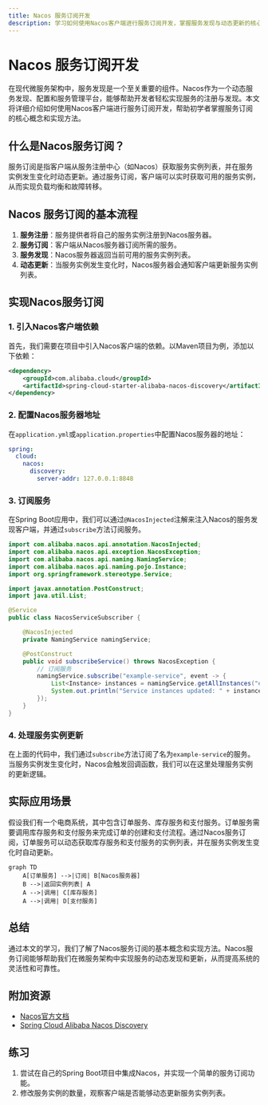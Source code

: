 ```yaml
---
title: Nacos 服务订阅开发
description: 学习如何使用Nacos客户端进行服务订阅开发，掌握服务发现与动态更新的核心概念。
---
```


# Nacos 服务订阅开发

在现代微服务架构中，服务发现是一个至关重要的组件。Nacos作为一个动态服务发现、配置和服务管理平台，能够帮助开发者轻松实现服务的注册与发现。本文将详细介绍如何使用Nacos客户端进行服务订阅开发，帮助初学者掌握服务订阅的核心概念和实现方法。

## 什么是Nacos服务订阅？

服务订阅是指客户端从服务注册中心（如Nacos）获取服务实例列表，并在服务实例发生变化时动态更新。通过服务订阅，客户端可以实时获取可用的服务实例，从而实现负载均衡和故障转移。

## Nacos 服务订阅的基本流程

1. **服务注册**：服务提供者将自己的服务实例注册到Nacos服务器。
2. **服务订阅**：客户端从Nacos服务器订阅所需的服务。
3. **服务发现**：Nacos服务器返回当前可用的服务实例列表。
4. **动态更新**：当服务实例发生变化时，Nacos服务器会通知客户端更新服务实例列表。

## 实现Nacos服务订阅

### 1. 引入Nacos客户端依赖

首先，我们需要在项目中引入Nacos客户端的依赖。以Maven项目为例，添加以下依赖：

```xml
<dependency>
    <groupId>com.alibaba.cloud</groupId>
    <artifactId>spring-cloud-starter-alibaba-nacos-discovery</artifactId>
</dependency>
```

### 2. 配置Nacos服务器地址

在`application.yml`或`application.properties`中配置Nacos服务器的地址：

```yaml
spring:
  cloud:
    nacos:
      discovery:
        server-addr: 127.0.0.1:8848
```

### 3. 订阅服务

在Spring Boot应用中，我们可以通过`@NacosInjected`注解来注入Nacos的服务发现客户端，并通过`subscribe`方法订阅服务。

```java
import com.alibaba.nacos.api.annotation.NacosInjected;
import com.alibaba.nacos.api.exception.NacosException;
import com.alibaba.nacos.api.naming.NamingService;
import com.alibaba.nacos.api.naming.pojo.Instance;
import org.springframework.stereotype.Service;

import javax.annotation.PostConstruct;
import java.util.List;

@Service
public class NacosServiceSubscriber {

    @NacosInjected
    private NamingService namingService;

    @PostConstruct
    public void subscribeService() throws NacosException {
        // 订阅服务
        namingService.subscribe("example-service", event -> {
            List<Instance> instances = namingService.getAllInstances("example-service");
            System.out.println("Service instances updated: " + instances);
        });
    }
}
```

### 4. 处理服务实例更新

在上面的代码中，我们通过`subscribe`方法订阅了名为`example-service`的服务。当服务实例发生变化时，Nacos会触发回调函数，我们可以在这里处理服务实例的更新逻辑。

## 实际应用场景

假设我们有一个电商系统，其中包含订单服务、库存服务和支付服务。订单服务需要调用库存服务和支付服务来完成订单的创建和支付流程。通过Nacos服务订阅，订单服务可以动态获取库存服务和支付服务的实例列表，并在服务实例发生变化时自动更新。

```mermaid
graph TD
    A[订单服务] -->|订阅| B[Nacos服务器]
    B -->|返回实例列表| A
    A -->|调用| C[库存服务]
    A -->|调用| D[支付服务]
```

## 总结

通过本文的学习，我们了解了Nacos服务订阅的基本概念和实现方法。Nacos服务订阅能够帮助我们在微服务架构中实现服务的动态发现和更新，从而提高系统的灵活性和可靠性。

## 附加资源

- [Nacos官方文档](https://nacos.io/zh-cn/docs/what-is-nacos.html)
- [Spring Cloud Alibaba Nacos Discovery](https://github.com/alibaba/spring-cloud-alibaba/wiki/Nacos-discovery)

## 练习

1. 尝试在自己的Spring Boot项目中集成Nacos，并实现一个简单的服务订阅功能。
2. 修改服务实例的数量，观察客户端是否能够动态更新服务实例列表。
